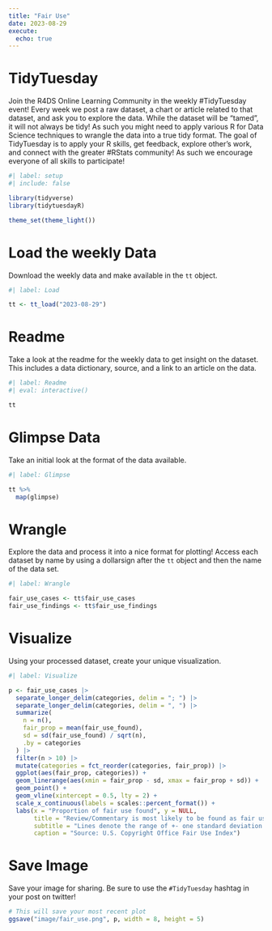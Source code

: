 ```yaml
---
title: "Fair Use"
date: 2023-08-29
execute: 
  echo: true
---
```


# TidyTuesday

Join the R4DS Online Learning Community in the weekly #TidyTuesday event!
Every week we post a raw dataset, a chart or article related to that dataset, and ask you to explore the data.
While the dataset will be “tamed”, it will not always be tidy! As such you might need to apply various R for Data Science techniques to wrangle the data into a true tidy format.
The goal of TidyTuesday is to apply your R skills, get feedback, explore other’s work, and connect with the greater #RStats community!
As such we encourage everyone of all skills to participate!

```r
#| label: setup
#| include: false

library(tidyverse)
library(tidytuesdayR)

theme_set(theme_light())
```

# Load the weekly Data

Download the weekly data and make available in the `tt` object.

```r
#| label: Load

tt <- tt_load("2023-08-29")

```


# Readme

Take a look at the readme for the weekly data to get insight on the dataset.
This includes a data dictionary, source, and a link to an article on the data.

```r
#| label: Readme
#| eval: interactive()

tt

```


# Glimpse Data

Take an initial look at the format of the data available.

```r
#| label: Glimpse

tt %>% 
  map(glimpse)

```

# Wrangle

Explore the data and process it into a nice format for plotting! Access each dataset by name by using a dollarsign after the `tt` object and then the name of the data set.

```r
#| label: Wrangle

fair_use_cases <- tt$fair_use_cases
fair_use_findings <- tt$fair_use_findings
```

# Visualize

Using your processed dataset, create your unique visualization.

```r
#| label: Visualize

p <- fair_use_cases |> 
  separate_longer_delim(categories, delim = "; ") |>
  separate_longer_delim(categories, delim = ", ") |> 
  summarize(
    n = n(),
    fair_prop = mean(fair_use_found),
    sd = sd(fair_use_found) / sqrt(n),
    .by = categories
  ) |> 
  filter(n > 10) |> 
  mutate(categories = fct_reorder(categories, fair_prop)) |> 
  ggplot(aes(fair_prop, categories)) +
  geom_linerange(aes(xmin = fair_prop - sd, xmax = fair_prop + sd)) +
  geom_point() +
  geom_vline(xintercept = 0.5, lty = 2) +
  scale_x_continuous(labels = scales::percent_format()) +
  labs(x = "Proportion of fair use found", y = NULL,
       title = "Review/Commentary is most likely to be found as fair use\namong categories with more than 10 cases",
       subtitle = "Lines denote the range of +- one standard deviation of proportion",
       caption = "Source: U.S. Copyright Office Fair Use Index")
```

# Save Image

Save your image for sharing. Be sure to use the `#TidyTuesday` hashtag in your post on twitter! 

```r

# This will save your most recent plot
ggsave("image/fair_use.png", p, width = 8, height = 5)

```
